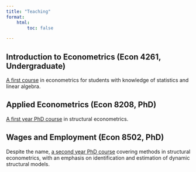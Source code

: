 ```yaml
---
title: "Teaching"
format:
    html:
        toc: false

---
```


## Introduction to Econometrics (Econ 4261, Undergraduate)

[A first course](http://www.josephlyonmullins.com/Econ4261/) in econometrics for students with knowledge of statistics and linear algebra.

## Applied Econometrics (Econ 8208, PhD)

[A first year PhD course](http://www.josephlyonmullins.com/econometrics-phd/) in structural econometrics.

## Wages and Employment (Econ 8502, PhD)

Despite the name, [a second year PhD course](https://josephmullins.github.io/structural-methods/) covering methods in structural econometrics, with an emphasis on identification and estimation of dynamic structural models.
